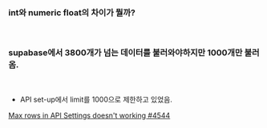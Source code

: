 ### int와 numeric float의 차이가 뭘까?

<br />

### supabase에서 3800개가 넘는 데이터를 불러와야하지만 1000개만 불러옴.

<br />

- API set-up에서 limit를 1000으로 제한하고 있었음.

[Max rows in API Settings doesn't working #4544](https://github.com/supabase/supabase/issues/4544)
